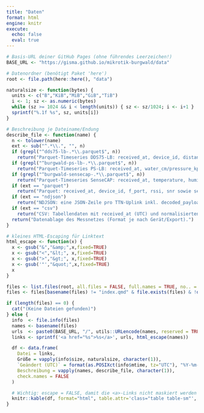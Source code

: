 ```yaml
---
title: "Daten"
format: html
engine: knitr
execute:
  echo: false
  eval: true
---
```


```r
# Basis-URL deiner GitHub Pages (ohne führendes Leerzeichen!)
BASE_URL <- "https://gisma.github.io/mikrotik-burgwald/data"

# Datenordner (benötigt Paket 'here')
root <- file.path(here::here(), "data")

naturalsize <- function(bytes) {
  units <- c("B","KiB","MiB","GiB","TiB")
  i <- 1; sz <- as.numeric(bytes)
  while (sz >= 1024 && i < length(units)) { sz <- sz/1024; i <- i+1 }
  sprintf("%.1f %s", sz, units[i])
}

# Beschreibung je Dateiname/Endung
describe_file <- function(name) {
  n <- tolower(name)
  ext <- sub("^.*\\.", "", n)
  if (grepl("^dds75-lb-.*\\.parquet$", n))
    return("Parquet-Timeseries DDS75-LB: received_at, device_id, distance_cm, temperature, battery, Flags.")
  if (grepl("^burgwald-ps-lb-.*\\.parquet$", n))
    return("Parquet-Timeseries PS-LB: received_at, water_cm/pressure_kpa/_mpa, idc_input_ma, vdc_input_v, battery.")
  if (grepl("^burgwald-sensecap-.*\\.parquet$", n))
    return("Parquet-Timeseries SenseCAP: received_at, temperature, humidity, pressure_hpa, illumination, ggf. UV/Wind/Regen.")
  if (ext == "parquet")
    return("Parquet: received_at, device_id, f_port, rssi, snr sowie sensortypische Messspalten.")
  if (ext == "ndjson")
    return("NDJSON: eine JSON-Zeile pro TTN-Uplink inkl. decoded_payload, rssi/snr, f_port.")
  if (ext == "csv")
    return("CSV: Tabellendaten mit received_at (UTC) und normalisierten Messfeldern; Kopfzeile vorhanden.")
  return("Datenablage des Messnetzes (Format je nach Gerät/Export).")
}

# kleines HTML-Escaping für Linktext
html_escape <- function(x) {
  x <- gsub("&","&amp;",x,fixed=TRUE)
  x <- gsub("<","&lt;", x,fixed=TRUE)
  x <- gsub(">","&gt;", x,fixed=TRUE)
  x <- gsub('"',"&quot;",x,fixed=TRUE)
  x
}

files <- list.files(root, all.files = FALSE, full.names = TRUE, no.. = TRUE)
files <- files[basename(files) != "index.qmd" & file.exists(files) & !dir.exists(files)]

if (length(files) == 0) {
  cat("(Keine Dateien gefunden)")
} else {
  info  <- file.info(files)
  names <- basename(files)
  urls  <- paste0(BASE_URL, "/", utils::URLencode(names, reserved = TRUE))
  links <- sprintf('<a href="%s">%s</a>', urls, html_escape(names))

  df <- data.frame(
    Datei = links,
    Größe = vapply(info$size, naturalsize, character(1)),
    `Geändert (UTC)` = format(as.POSIXct(info$mtime, tz="UTC"), "%Y-%m-%d %H:%M:%SZ"),
    Beschreibung = vapply(names, describe_file, character(1)),
    check.names = FALSE
  )

  # Wichtig: escape = FALSE, damit die <a>-Links nicht maskiert werden
  knitr::kable(df, format="html", table.attr='class="table table-sm"', escape=FALSE)
}
```

